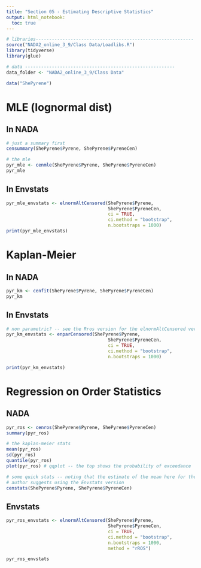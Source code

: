 ---
title: "Section 05 - Estimating Descriptive Statistics"
output: html_notebook:
  toc: true
---

```{r}
# libraries-----------------------------------------------------------
source("NADA2_online_3_9/Class Data/Loadlibs.R")
library(tidyverse)
library(glue)
```

```{r}
# data --------------------------------------------------------
data_folder <- "NADA2_online_3_9/Class Data"

data("ShePyrene")
```

# MLE (lognormal dist)


## In NADA

```{r}
# just a summary first
censummary(ShePyrene$Pyrene, ShePyrene$PyreneCen)
```

```{r}
# the mle
pyr_mle <- cenmle(ShePyrene$Pyrene, ShePyrene$PyreneCen)
pyr_mle
```


## In Envstats
```{r}
pyr_mle_envstats <- elnormAltCensored(ShePyrene$Pyrene,
                                      ShePyrene$PyreneCen,
                                      ci = TRUE,
                                      ci.method = "bootstrap",
                                      n.bootstraps = 1000)
print(pyr_mle_envstats)
```

# Kaplan-Meier

## In NADA

```{r}
pyr_km <- cenfit(ShePyrene$Pyrene, ShePyrene$PyreneCen)
pyr_km 
```

## In Envstats


```{r}
# non parametric? -- see the Rros version for the elnormAltCensored version
pyr_km_envstats <- enparCensored(ShePyrene$Pyrene,
                                      ShePyrene$PyreneCen,
                                      ci = TRUE,
                                      ci.method = "bootstrap",
                                      n.bootstraps = 1000)

print(pyr_km_envstats)
```

# Regression on Order Statistics

## NADA

```{r}
pyr_ros <- cenros(ShePyrene$Pyrene, ShePyrene$PyreneCen)
summary(pyr_ros)

# the kaplan-meier stats
mean(pyr_ros)
sd(pyr_ros)
quantile(pyr_ros)
plot(pyr_ros) # qqplot -- the top shows the probability of exceedance
```

```{r}
# some quick stats -- noting that the estimate of the mean here for the KM has a small bias upward
# author suggests using the Envstats version
censtats(ShePyrene$Pyrene, ShePyrene$PyreneCen) 
```


## Envstats
```{r}
pyr_ros_envstats <- elnormAltCensored(ShePyrene$Pyrene,
                                      ShePyrene$PyreneCen,
                                      ci = TRUE,
                                      ci.method = "bootstrap",
                                      n.bootstraps = 1000,
                                      method = "rROS")

pyr_ros_envstats
```

